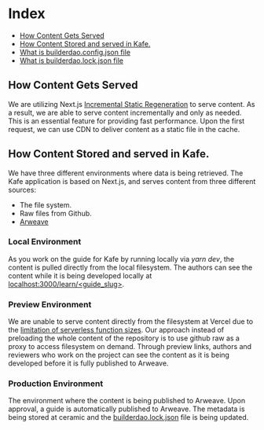 # Index

* [How Content Gets Served](#how-content-gets-served)
* [How Content Stored and served in Kafe.](#how-content-stored-and-served-in-kafe)
* [What is builderdao.config.json file](#what-is-builderdao-config-json-file)
* [What is builderdao.lock.json file](#what-is-builderdao-lock-json-file)


## How Content Gets Served
We are utilizing Next.js [Incremental Static Regeneration](https://nextjs.org/docs/basic-features/data-fetching/incremental-static-regeneration) to serve content. As a result, we are able to serve content incrementally and only as needed. This is an essential feature for providing fast performance. Upon the first request, we can use CDN to deliver content as a static file in the cache.


## How Content Stored and served in Kafe.
We have three different environments where data is being retrieved. The Kafe application is based on Next.js, and serves content from three different sources:
  * The file system.
  * Raw files from Github.
  * [Arweave](www.arweave.org)

### Local Environment
As you work on the guide for Kafe by running locally via *yarn dev*, the content is pulled directly from the local filesystem. The authors can see the content while it is being developed locally at [localhost:3000/learn/<guide_slug>](http://localhost:3000/learn/<guide_slug>).

### Preview Environment
We are unable to serve content directly from the filesystem at Vercel due to the [limitation of serverless function sizes](https://github.com/vercel/community/discussions/103). Our approach instead of preloading the whole content of the repository is to use github raw as a proxy to access filesystem on demand. Through preview links, authors and reviewers who work on the project can see the content as it is being developed before it is fully published to Arweave.

### Production Environment
The environment where the content is being published to Arweave. Upon approval, a guide is automatically published to Arweave. The metadata is being stored at ceramic and the [builderdao.lock.json](#what-is-builderdao-lock-json-file) file is being updated. 
<!-- TODO: add links to publishing flow. -->
